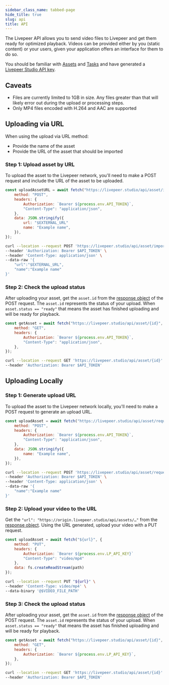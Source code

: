 ```yaml
---
sidebar_class_name: tabbed-page
hide_title: true
slug: api
title: API
---
```



<Tabs />

The Livepeer API allows you to send video files to Livepeer and get them 
ready for optimized playback. Videos can be provided either by you (static content) 
or your users, given your application offers an interface for them to do so. 

You should be familiar with [Assets](/reference/api/get-assets) and [Tasks](/reference/api/get-tasks) 
and have generated a [Livepeer Studio API key](/quickstart/).

## Caveats

- Files are currently limited to 1GB in size. Any files greater than that will
  likely error out during the upload or processing steps.
- Only MP4 files encoded with H.264 and AAC are supported

## Uploading via URL

When using the upload via URL method:

- Provide the name of the asset
- Provide the URL of the asset that should be imported

### Step 1: Upload asset by URL

To upload the asset to the Livepeer network, you'll need to make a POST request
and include the URL of the asset to be uploaded.

<CodeBlockTabs>
<CodeBlockTabItem value="Node" label="Node">

```js
const uploadAssetURL = await fetch("https://livepeer.studio/api/asset/import", {
    method: "POST",
    headers: {
        Authorization: `Bearer ${process.env.API_TOKEN}`,
        "Content-Type": "application/json",
    },
    data: JSON.stringify({
        url: "$EXTERNAL_URL"
        name: "Example name",
    }),
});
```

</CodeBlockTabItem>
<CodeBlockTabItem value="curl" label="curl">

```bash
curl --location --request POST 'https://livepeer.studio/api/asset/import' \
--header 'Authorization: Bearer $API_TOKEN' \
--header 'Content-Type: application/json' \
--data-raw '{
    "url":"$EXTERNAL_URL",
    "name":"Example name"
}'
```

</CodeBlockTabItem>
</CodeBlockTabs>

### Step 2: Check the upload status

After uploading your asset, get the `asset.id` from the
[response object](/reference/api/create-asset-with-url#response) of the POST
request. The `asset.id` represents the status of your upload. When
`asset.status == "ready"` that means the asset has finished uploading and will
be ready for playback.

<CodeBlockTabs>
<CodeBlockTabItem value="Node" label="Node">

```js
const getAsset = await fetch("https://livepeer.studio/api/asset/{id}", {
    method: "GET",
    headers: {
        Authorization: `Bearer ${process.env.API_TOKEN}`,
        "Content-Type": "application/json",
    },
});
```

</CodeBlockTabItem>
<CodeBlockTabItem value="curl" label="curl">

```bash
curl --location --request GET 'https://livepeer.studio/api/asset/{id}' \
--header 'Authorization: Bearer $API_TOKEN'
```

</CodeBlockTabItem>
</CodeBlockTabs>

## Uploading Locally

### Step 1: Generate upload URL

To upload the asset to the Livepeer network locally, you'll need to make a POST
request to generate an upload URL.

<CodeBlockTabs>
<CodeBlockTabItem value="Node" label="Node">

```js
const uploadAsset = await fetch("https://livepeer.studio/api/asset/request-upload", {
    method: "POST",
    headers: {
        Authorization: `Bearer ${process.env.API_TOKEN}`,
        "Content-Type": "application/json",
    },
    data: JSON.stringify({
        name: "Example name",
    }),
});
```

</CodeBlockTabItem>
<CodeBlockTabItem value="curl" label="curl">

```bash
curl --location --request POST 'https://livepeer.studio/api/asset/request-upload' \
--header 'Authorization: Bearer $API_TOKEN' \
--header 'Content-Type: application/json' \
--data-raw '{
    "name":"Example name"
}'
```

</CodeBlockTabItem>
</CodeBlockTabs>

### Step 2: Upload your video to the URL

Get the `"url": "https://origin.livepeer.studio/api/assets/…"` from the
[response object](/reference/api/create-asset#response-example). Using the URL
generated, upload your video with a PUT request.

<CodeBlockTabs>
<CodeBlockTabItem value="Node" label="Node">

```js
const uploadAsset = await fetch("${url}", {
    method: "PUT",
    headers: {
        Authorization: `Bearer ${process.env.LP_API_KEY}`
        "Content-Type": "video/mp4"
    },
    data: fs.createReadStream(path)
});
```

</CodeBlockTabItem>
<CodeBlockTabItem value="curl" label="curl">

```bash
curl --location --request PUT "${url}" \
--header 'Content-Type: video/mp4' \
--data-binary '@$VIDEO_FILE_PATH'
```

</CodeBlockTabItem>
</CodeBlockTabs>

### Step 3: Check the upload status

After uploading your asset, get the `asset.id` from the
[response object](/reference/api/create-asset-with-url#response) of the POST
request. The `asset.id` represents the status of your upload. When
`asset.status == "ready"` that means the asset has finished uploading and will
be ready for playback.

<CodeBlockTabs>
<CodeBlockTabItem value="Node" label="Node">

```js
const getAsset = await fetch("https://livepeer.studio/api/asset/{id}", {
    method: "GET",
    headers: {
        Authorization: `Bearer ${process.env.LP_API_KEY}`,
    },
});
```

</CodeBlockTabItem>
<CodeBlockTabItem value="curl" label="curl">

```bash
curl --location --request GET 'https://livepeer.studio/api/asset/{id}' \
--header 'Authorization: Bearer $API_TOKEN'
```

</CodeBlockTabItem>
</CodeBlockTabs>
